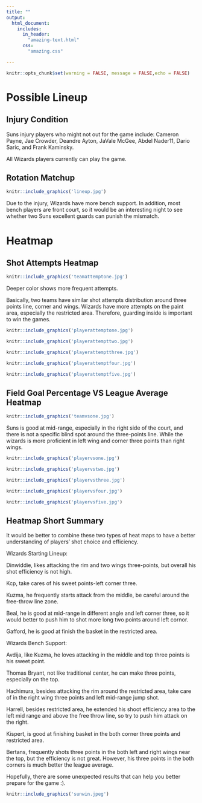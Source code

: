 ```yaml
---
title: ""
output: 
  html_document:
    includes:
      in_header: 
        "amazing-text.html"
      css:
        "amazing.css"

---
```


```r
knitr::opts_chunk$set(warning = FALSE, message = FALSE,echo = FALSE) 
```


# Possible Lineup

## Injury Condition

Suns injury players who might not out for the game include: Cameron Payne, Jae Crowder, Deandre Ayton, JaVale McGee, Abdel Nader11, Dario Saric, and Frank Kaminsky. 

All Wizards players currently can play the game.

## Rotation Matchup

```r

knitr::include_graphics('lineup.jpg')
```
Due to the injury, Wizards have more bench support. In addition, most bench players are front court, so it would be an interesting night to see whether two Suns excellent guards can punish the mismatch.   

# Heatmap

## Shot Attempts Heatmap

```r

knitr::include_graphics('teamattemptone.jpg')
```
Deeper color shows more frequent attempts.

Basically, two teams have similar shot attempts distribution around three points line, corner and wings. Wizards have more attempts on the paint area, especially the restricted area. Therefore, guarding inside is important to win the games.   

```r

knitr::include_graphics('playerattemptone.jpg')
```

```r

knitr::include_graphics('playerattempttwo.jpg')

```

```r

knitr::include_graphics('playerattemptthree.jpg')
```

```r
knitr::include_graphics('playerattemptfour.jpg')
```
```r
knitr::include_graphics('playerattemptfive.jpg')
```


## Field Goal Percentage VS League Average Heatmap

```r
knitr::include_graphics('teamvsone.jpg')
```
Suns is good at mid-range, especially in the right side of the court, and there is not a specific blind spot around the three-points line. While the wizards is more proficient in left wing and corner three points than right wings. 

```r
knitr::include_graphics('playervsone.jpg')
```

```r
knitr::include_graphics('playervstwo.jpg')
```

```r
knitr::include_graphics('playervsthree.jpg')
```

```r
knitr::include_graphics('playervsfour.jpg')
```

```r
knitr::include_graphics('playervsfive.jpg')
```

## Heatmap Short Summary

It would be better to combine these two types of heat maps to have a better understanding of players' shot choice and efficiency.

Wizards Starting Lineup:

Dinwiddie, likes attacking the rim and two wings three-points, but overall his shot efficiency is not high. 

Kcp, take cares of his sweet points-left corner three.

Kuzma, he frequently starts attack from the middle, be careful around the free-throw line zone.

Beal, he is good at mid-range in different angle and left corner three, so it would better to push him to shot more long two points around left cornor.

Gafford, he is good at finish the basket in the restricted area. 

Wizards Bench Support:

Avdija, like Kuzma, he loves attacking in the middle and top three points is his sweet point.

Thomas Bryant, not like traditional center, he can make three points, especially on the top.

Hachimura, besides attacking the rim around the restricted area, take care of in the right wing three points and left mid-range jump shot.

Harrell, besides restricted area, he extended his shoot efficiency area to the left mid range and above the free throw line, so try to push him attack on the right.

Kispert, is good at finishing basket in the both corner three points and restricted area.

Bertans, frequently shots three points in the both left and right wings near the top, but the efficiency is not great. However, his three points in the both corners is much better the league average.   

Hopefully, there are some unexpected results that can help you better prepare for the game :).


```r
knitr::include_graphics('sunwin.jpeg')
```
